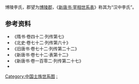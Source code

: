 博陵李氏，郡望为[[博陵郡_(东汉)|博陵郡]]，《[[新唐書宰相世系表|新唐书·宰相世系表]]》称其为“汉中李氏”。

<center>
{{chart/start | style=font-size: 85%;}}
{{chart/start}}
{{chart| | | | | Ji |Ji=[[李几|李几]]}}
{{chart| | | | | |!}}
{{chart| | | | | Zg |Zg=安平惠穆侯<br>[[李子固|李子固]]}}
{{chart| | | | | |!}}
{{chart| | | | | Qi |Qi=安平子<br>李庆□}}
{{chart| | | | | |!}}
{{chart| | | | | Xy |Xy=[[李祥胤|李祥胤]]}}
{{chart| | | | | |!}}
{{chart| | | | | Sh |Sh =李寿}}
{{chart| | | | | |!}}
{{chart| | | | | Jz |Jz=安平孝公<br>[[李敬族|李敬族]]}}
{{chart| |,|-|-|-|+|-|-|-|v|-|-|-|.}}
{{chart| Pd | | Dl | | Dj | | Sy |Pd=[[李彭氐|李彭氐]]|Dl=安平文公<br>[[李德林_(北朝)|李德林]]|Dj=[[李德久|李德久]]|Sy=[[李僧猗|李僧猗]]}}
{{chart| | | | | |!}}
{{chart| | | | | By |By=安平康子<br>[[李百药|李百药]]}}
{{chart| | | | | |!}}
{{chart| | | | | Aq |Aq=[[李安期|李安期]]}}
{{chart| |,|-|-|-|+|-|-|-|v|-|-|-|.| }}
{{chart| Zs | | Zc | | Zx | | Zm |Zs=[[李宗师|李宗师]]|Zc=[[李宗臣|李宗臣]]|Zx=[[李宗玄|李宗玄]]|Zm=[[李宗墨|李宗墨]]}}
{{chart| |!| | | |,|-|-|-|v|-|-|-|^|-|-|-|.}}
{{chart| Xz | | Rc | | Lm | | | | | | Yw |Xz=[[李羲仲|李羲仲]]|Rc=[[李容成|李容成]]|Lm=[[李力牧|李力牧]]|Yw=[[李夷吾|李夷吾]]}}
{{chart| |!| | | |,|-|-|-|(| | | |,|-|-|-|(| }}
{{chart| Yo | | Lx | | Lq | | Pe | | Ga | |Yo=李泳|Lx=李良相|Lq=李良卿|Pe=李沛|Ga=李幹}}
{{chart| | | | | | | | | | | | | |,|-|-|-|(}}
{{chart| | | | | | | | | | | | | Du | | Xu |Du=李端|Xu=李序}}
{{chart/end}}
</center>

==参考资料==
*《隋书·卷四十二·列传第七》   
*《北史·卷七十二·列传第六十》 
*《旧唐书·卷七十二·列传第二十二》
*《新唐书·卷七十二·表第十二》
*《新唐书·卷一百零二·列传第二十七》
*{{Cite book | author = 罗新，叶炜著 | title = 《新出魏晋南北朝墓志疏证》 | location = 北京市 | publisher = 中华书局  | date =2004| pages =374-378 |ISBN =7-101-04320-8| accessdate = 2014-04-26 | url = | language=zh-cn| quote = }}

[[Category:中国士族世系图|Category:中国士族世系图]]
[[Category:博陵李氏|:]]